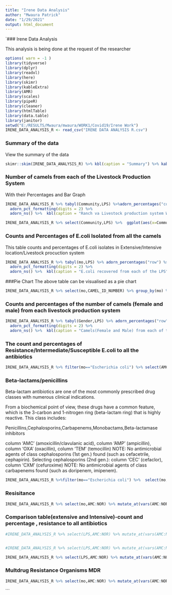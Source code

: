 ---
title: "Irene Data Analysis"
author: "Mwaura Patrick"
date: "1/29/2021"
output: html_document
---

`### Irene Data Analysis

This analysis is being done at the request of the researcher

```{r ,echo=FALSE,message=FALSE}
options( warn = -1 )
library(tidyverse)
library(dplyr)
library(readxl)
library(here)
library(skimr)
library(kableExtra)
library(AMR)
library(scales)
library(pipeR)
library(cleaner)
library(htmlTable)
library(data.table)
library(janitor)
setwd("E:/RESULTS/Mwaura/mwaura/WORK1/Covid19/Irene Work")
IRENE_DATA_ANALYSIS_R <- read_csv("IRENE DATA ANALYSIS R.csv")
```

### Summary of the data

View the summary of the data

```{r, echo=FALSE}
skimr::skim(IRENE_DATA_ANALYSIS_R) %>% kbl(caption = "Summary") %>% kable_classic(full_width = F, html_font = "Cambria")
```
### Number of camels from each of the Livestock Production System 
With their Percentages and Bar Graph


```{r, echo=FALSE}
IRENE_DATA_ANALYSIS_R %>% tabyl(Community,LPS) %>%adorn_percentages("col") %>%
  adorn_pct_formatting(digits = 2) %>%
  adorn_ns() %>%  kbl(caption = "Ranch va Livestock production system With Percentages") %>% kable_classic(full_width = F, html_font = "Cambria")

IRENE_DATA_ANALYSIS_R %>% select(Community,LPS) %>%  ggplot(aes(x=Community,fill=LPS))+geom_bar()+ylab("Count of Camels")+stat_count(geom="text",aes(label=stat(count)), position = position_stack(vjust = .5),color="black")
```
### Counts and Percentages of E.coli Isolated from all the camels
This table counts and percentages of E.coli isolates in Extensive/Intensive location/Livestock procuction system

```{r,echo=FALSE}
IRENE_DATA_ANALYSIS_R %>% tabyl(mo,LPS) %>% adorn_percentages("row") %>%
  adorn_pct_formatting(digits = 2) %>%
  adorn_ns() %>%  kbl(caption = "E.coli recovered from each of the LPS") %>% kable_classic(full_width = F, html_font = "Cambria")
```

###Pie Chart
The above table can be visualised as a pie chart
```{r,echo=FALSE}
IRENE_DATA_ANALYSIS_R %>% select(mo,CAMEL_ID_NUMBER) %>% group_by(mo) %>%  summarize(Count=n()) %>% mutate(Percentage=paste0(round(Count/sum(Count)*100,2),"%")) %>% ggplot(aes(x="", y=mo, fill=Percentage)) + geom_bar(stat="identity", width=1)+ coord_polar("y", start=0) +theme_classic()+labs( title = "Percentage of Particular Organism Detected")+scale_fill_manual(values=c( "#33658A", "#F6AE2D"))+theme(axis.line = element_blank(),axis.text = element_blank(),axis.ticks = element_blank(), plot.title = element_text(hjust = 0.5, color = "#666666"))+geom_text(aes(y = mo, label = mo), position = position_stack(vjust = .5),color = "white", size=3)

```
### Counts and percentages of the number of camels (female and male) from each livestock production system

```{r,echo=FALSE}
IRENE_DATA_ANALYSIS_R %>% tabyl(Gender,LPS) %>% adorn_percentages("row") %>%
  adorn_pct_formatting(digits = 2) %>%
  adorn_ns() %>%  kbl(caption = "Camels(Female and Male) from each of the LPS") %>% kable_classic(full_width = F, html_font = "Cambria")
```

### The count and percentages of  Resistance/Intermediate/Susceptible E.coli to all the antibiotics

```{r,echo=FALSE}
IRENE_DATA_ANALYSIS_R %>% filter(mo=="Escherichia coli") %>% select(AMC:NOR) %>% mutate_at(vars(AMC:NOR), as.rsi) %>% proportion_df(combine_SI = FALSE) %>% spread(key = interpretation,value = value) %>% kbl(caption = "Antibiotic Susceptability Intermediate and Resistance") %>%  kable_classic(full_width = F, html_font = "Cambria")
```


### Beta-lactams/penicillins
Beta-lactam antibiotics are one of the most commonly prescribed drug classes with numerous clinical indications.

From a biochemical point of view, these drugs have a common feature, which is the 3-carbon and 1-nitrogen ring (beta-lactam ring) that is highly reactive. This class includes:

Penicillins,Cephalosporins,Carbapenems,Monobactams,Beta-lactamase inhibitors

column 'AMC' (amoxicillin/clavulanic acid), column 'AMP'
                                    (ampicillin), column 'OXA' (oxacillin), column 'TEM' (temocillin)
NOTE: No antimicrobial agents of class cephalosporins (1st gen.) found (such as cefacetrile,
      cephapirin).
      Selecting cephalosporins (2nd gen.): column 'CEC' (cefaclor), column 'CXM' (cefuroxime)
NOTE: No antimicrobial agents of class carbapenems found (such as doripenem, imipenem).
```{r,echo=FALSE}
IRENE_DATA_ANALYSIS_R %>%filter(mo=="Escherichia coli") %>%  select(mo,penicillins(),cephalosporins_1st(),cephalosporins_2nd(),carbapenems()) %>% mutate_at(vars(), as.rsi) %>% kbl(caption = "Beta-lactams/penicillins") %>%  kable_classic(full_width = F, html_font = "Cambria")
```

### Resisitance
```{r,echo=FALSE}
IRENE_DATA_ANALYSIS_R %>% select(mo,AMC:NOR) %>% mutate_at(vars(AMC:NOR), as.rsi) %>% group_by(mo) %>% summarise(AMC= resistance(AMC), AMP = resistance(AMP),CAZ=resistance(CAZ),CTX=resistance(CTX),CRO=resistance(CRO),CXM=resistance(CXM),FEP=resistance(FEP),CEC=resistance(CEC),TCY=resistance(TCY),GEN=resistance(GEN),SPT=resistance(SPT),CHL=resistance(CHL),CIP=resistance(CIP),SXT=resistance(SXT),NOR = resistance(NOR)) %>% tidyr::pivot_longer(-mo, names_to = "antibiotic") %>% ggplot(aes(x = mo,y = value,fill = antibiotic)) +geom_col(position = "dodge2")
```
### Comparison table(extensive and Intensive)-count and percentage , resistance to all antibiotics
```{r, echo=FALSE}
#IRENE_DATA_ANALYSIS_R %>% select(LPS,AMC:NOR) %>% mutate_at(vars(AMC:NOR), as.rsi) %>% proportion_df(combine_SI = FALSE) %>% spread(key = interpretation,value = value) %>% kbl(caption = "Antibiotic Susceptability Intermediate and Resistance") %>%  kable_classic(full_width = F, html_font = "Cambria")


#IRENE_DATA_ANALYSIS_R %>% select(LPS,AMC:NOR) %>% mutate_at(vars(AMC:NOR), as.rsi)%>%group_by(LPS) %>% proportion_df(translate_ab=FALSE,combine_SI = FALSE) %>% spread(key = antibiotic,value = value) %>% unnest()%>% kbl(caption = "Comparision of Livestock Production system with their resistant to all antibiotics") %>%  kable_classic(full_width = F, html_font = "Cambria")

IRENE_DATA_ANALYSIS_R %>% select(LPS,AMC:NOR) %>% mutate_at(vars(AMC:NOR), as.rsi)%>%group_by(LPS) %>% proportion_df(translate_ab=FALSE,as_percent=FALSE,combine_SI = TRUE) %>% spread(key = antibiotic,value = value) %>% unnest()%>% kbl(caption = "Comparision of Livestock Production system with their resistant to all antibiotics") %>%  kable_classic(full_width = F, html_font = "Cambria")
```
### Multdrug Resistance Organisms MDR

```{r,echo=FALSE}
IRENE_DATA_ANALYSIS_R %>% select(mo,AMC:NOR) %>% mutate_at(vars(AMC:NOR), as.rsi)%>% mdro()%>% freq() %>% kbl(caption = "Multdrug Resistance Organisms MDR") %>%  kable_classic(full_width = F, html_font = "Cambria")
```

```

